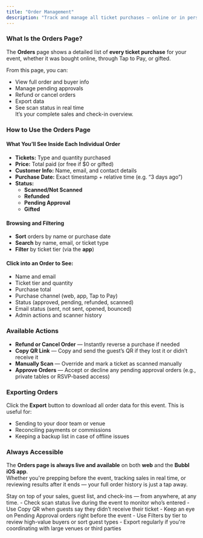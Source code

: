 ```yaml
---
title: "Order Management"
description: "Track and manage all ticket purchases — online or in person — from one centralized dashboard."
---
```


### What Is the Orders Page?

The **Orders** page shows a detailed list of **every ticket purchase** for your event, whether it was bought online, through Tap to Pay, or gifted.

From this page, you can:

- View full order and buyer info
- Manage pending approvals
- Refund or cancel orders
- Export data
- See scan status in real time\
  It’s your complete sales and check-in overview.

### How to Use the Orders Page

#### What You’ll See Inside Each Individual Order

- **Tickets:** Type and quantity purchased
- **Price:** Total paid (or free if \$0 or gifted)
- **Customer Info:** Name, email, and contact details
- **Purchase Date:** Exact timestamp \+ relative time (e.g. “3 days ago”)
- **Status:**
  - **Scanned/Not Scanned**
  - **Refunded**
  - **Pending Approval**
  - **Gifted**

#### Browsing and Filtering

- **Sort** orders by name or purchase date
- **Search** by name, email, or ticket type
- **Filter** by ticket tier (via the **app**)

#### Click into an Order to See:

- Name and email
- Ticket tier and quantity
- Purchase total
- Purchase channel (web, app, Tap to Pay)
- Status (approved, pending, refunded, scanned)
- Email status (sent, not sent, opened, bounced)
- Admin actions and scanner history

### Available Actions

- **Refund or Cancel Order** — Instantly reverse a purchase if needed
- **Copy QR Link** — Copy and send the guest’s QR if they lost it or didn’t receive it
- **Manually Scan** — Override and mark a ticket as scanned manually
- **Approve Orders** — Accept or decline any pending approval orders (e.g., private tables or RSVP-based access)

### Exporting Orders

Click the **Export** button to download all order data for this event. This is useful for:

- Sending to your door team or venue
- Reconciling payments or commissions
- Keeping a backup list in case of offline issues

### Always Accessible

The **Orders page is always live and available** on both **web** and the **Bubbl iOS app**.\
Whether you're prepping before the event, tracking sales in real time, or reviewing results after it ends — your full order history is just a tap away.

<Info>
  Stay on top of your sales, guest list, and check-ins — from anywhere, at any time.
</Info>

<Tip>
  - Check scan status live during the event to monitor who’s entered
  - Use Copy QR when guests say they didn’t receive their ticket
  - Keep an eye on Pending Approval orders right before the event
  - Use Filters by tier to review high-value buyers or sort guest types
  - Export regularly if you're coordinating with large venues or third parties
</Tip>